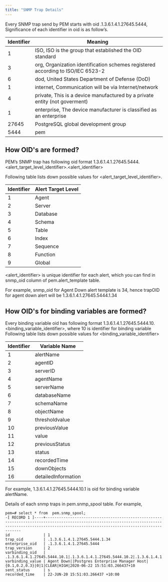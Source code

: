 ```yaml
---
title: "SNMP Trap Details"
---
```


<div id="snmp_trap_details" class="registered_link"></div>


Every SNMP trap send by PEM starts with oid .1.3.6.1.4.1.27645.5444, Significance of each identifier in oid is as follow’s.

| Identifier | Meaning                                                                         |
|------------|---------------------------------------------------------------------------------|
| 1          | ISO, ISO is the group that established the OID standard                         |
| 3          | org, Organization identification schemes registered according to ISO/IEC 6523-2 |
| 6          | dod, United States Department of Defense (DoD)                                  |
| 1          | internet, Communication will be via Internet/network                            |
| 4          | private, This is a device manufactured by a private entity (not goverment)      |
| 1          | enterprise, The device manufacturer is classified as an enterprise              |
| 27645      | PostgreSQL global development group                                             |
| 5444       | pem                                                                             |

## How OID's are formed?

PEM’s SNMP trap has following oid format 1.3.6.1.4.1.27645.5444.&lt;alert\_target\_level\_identifier&gt;.&lt;alert\_identifier&gt;

Following table lists down possible values for <span class="title-ref">&lt;alert\_target\_level\_identifier&gt;</span>.

| Identifier | Alert Target Level |
|------------|--------------------|
| 1          | Agent              |
| 2          | Server             |
| 3          | Database           |
| 4          | Schema             |
| 5          | Table              |
| 6          | Index              |
| 7          | Sequence           |
| 8          | Function           |
| 9          | Global             |

<span class="title-ref">&lt;alert\_identifier&gt;</span> is unique identifier for each alert, which you can find in <span class="title-ref">snmp\_oid</span> column of <span class="title-ref">pem.alert\_template</span> table.

For example, snmp\_oid for <span class="title-ref">Agent Down</span> alert template is 34, hence trapOID for agent down alert will be 1.3.6.1.4.1.27645.5444.1.34

## How OID's for binding variables are formed?

Every binding variable oid has following format 1.3.6.1.4.1.27645.5444.10.&lt;binding\_variable\_identifier&gt;, where 10 is identifier for binding variable Following table lists down possible values for <span class="title-ref">&lt;binding\_variable\_identifier&gt;</span>

| Identifier | Variable Name       |
|------------|---------------------|
| 1          | alertName           |
| 2          | agentID             |
| 3          | serverID            |
| 4          | agentName           |
| 5          | serverName          |
| 6          | databaseName        |
| 7          | schemaName          |
| 8          | objectName          |
| 9          | thresholdvalue      |
| 10         | previousValue       |
| 11         | value               |
| 12         | previousStatus      |
| 13         | status              |
| 14         | recordedTime        |
| 15         | downObjects         |
| 16         | detailedInformation |

For example, 1.3.6.1.4.1.27645.5444.10.1 is oid for binding variable <span class="title-ref">alertName</span>.

Details of each snmp traps in <span class="title-ref">pem.snmp\_spool</span> table. For example,

    pem=# select * from  pem.snmp_spool;
    -[ RECORD 1 ]----+-------------------------------------------------------------------------------------------------------------------------------------------------------------------------------------------------------
    id               | 1
    trap_oid         | .1.3.6.1.4.1.27645.5444.1.34
    enterprise_oid   | .1.3.6.1.4.1.27645.5444
    trap_version     | 2
    varbinding_oid   | .1.3.6.1.4.1.27645.5444.10.1|.1.3.6.1.4.1.27645.5444.10.2|.1.3.6.1.4.1.27645.5444.10.4|.1.3.6.1.4.1.27645.5444.10.9|.1.3.6.1.4.1.27645.5444.10.10|.1.3.6.1.4.1.27645.5444.10.11|.1.3.6.1.4.1.27645.5444.10.12|.1.3.6.1.4.1.27645.5444.10.13|.1.3.6.1.4.1.27645.5444.10.14
    varbinding_value | Agent Down||Postgres Enterprise Manager Host|{0.1,0.2,0.3}|0|1|CLEAR|HIGH|2020-06-22 15:51:03.266437+10
    sent_status      | s
    recorded_time    | 22-JUN-20 15:51:03.266437 +10:00
